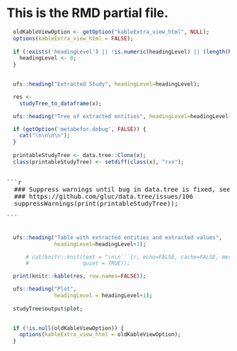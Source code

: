 
<div style="display:block;clear:both;" class="rxs-start"></div>
  <div class="rxs-container">
  
  

<h1>This is the RMD partial file.</h1>



    
```r

  oldKableViewOption <- getOption("kableExtra_view_html", NULL);
  options(kableExtra_view_html = FALSE);
  
  if (!exists('headingLevel') || !is.numeric(headingLevel) || (length(headingLevel) != 1)) {
    headingLevel <- 0;
  }
  
```
  
```r
  ufs::heading("Extracted Study", headingLevel=headingLevel);
```

```r

  res <-
    studyTree_to_dataframe(x);

  ufs::heading("Tree of extracted entities", headingLevel=headingLevel+1);

  if (getOption('metabefor.debug', FALSE)) {
    cat("\n\n\n\n");
  }
    
  printableStudyTree <- data.tree::Clone(x);
  class(printableStudyTree) <- setdiff(class(x), "rxs");

```

<pre>

```r

  ### Suppress warnings until bug in data.tree is fixed, see:
  ### https://github.com/gluc/data.tree/issues/106
  suppressWarnings(print(printableStudyTree));

```

</pre>

```r

  ufs::heading("Table with extracted entities and extracted values",
               headingLevel=headingLevel+1);

      # cat(knitr::knit(text = "\n\n```{r, echo=FALSE, cache=FALSE, message=FALSE, results='asis' }\n  knitr::kable(res, row.names=FALSE);\n```\n\n",
      #                 quiet = TRUE));

  print(knitr::kable(res, row.names=FALSE));

```


```r
  
  ufs::heading("Plot",
               headingLevel = headingLevel+1);
  
  studyTree$output$plot;
  
```

  
```r
  if (!is.null(oldKableViewOption)) {
    options(kableExtra_view_html = oldKableViewOption);
  }
```
  
  </div>
<div style="display:block;clear:both;" class="rxs-end"></div>
